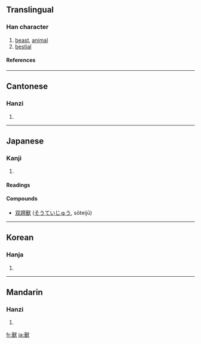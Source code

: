 {{see|獣|兽}}

==Translingual==
===Han character===
{{Han char|rn=94|rad=犬|as=15|sn=19|four=6363<sub>4</sub>|canj=口口戈大 (RRIK), X口口戈大 (XRRIK)}}
# [[beast]], [[animal]]
# [[bestial]]
====References====
{{Han ref|kx=0721.030|dkj=20775|dj=1132.190|hdz=21375.050|uh=7378|ud=29560|bh=C37E|bd=50046}}

----
==Cantonese==
===Hanzi===
{{yue-hanzi|jyut=|y=sau3}}
# {{defn|Cantonese}}

----
==Japanese==
===Kanji===
{{ja-kanji|grade=|rs=犬15}}
# {{defn|Japanese}} 
====Readings====
{{ja-readings|on=[[じゅう]] (jū)|kun=[[けもの]] (kemono)}}
====Compounds====
*[[双蹄獸]] ([[そうていじゅう]], sōteijū)
----
==Korean==
===Hanja===
{{ko-hanja|hangeul=수|eumhun=|rv=su|mr=su|y=swu}}
# {{defn|Korean}}

----
==Mandarin==
===Hanzi===
{{cmn-hanzi|sim=兽|pin=[[shòu]] ([[shou4]]), [[tǎ]] ([[ta3]])|wg=shou<sup>4</sup>, t'a<sup>3</sup>}}
# {{defn|Mandarin}}

[[fr:獸]]
[[ja:獸]]